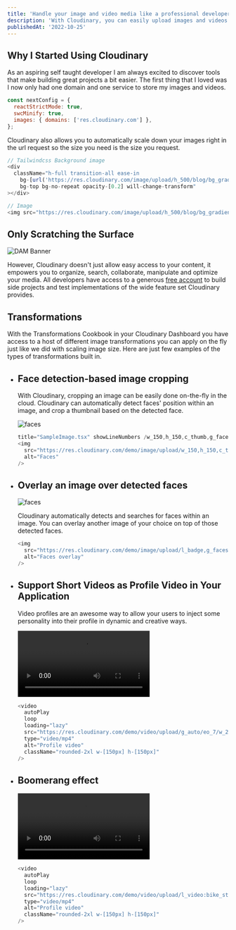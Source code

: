 ```yaml
---
title: 'Handle your image and video media like a professional developer with Cloudinary.'
description: 'With Cloudinary, you can easily upload images and videos to the cloud and automate smart manipulations of those media without installing any other software. Cloudinary then seamlessly delivers your media through a fast content delivery network (CDN), optimized with the industry’s best practices.'
publishedAt: '2022-10-25'
---
```



## Why I Started Using Cloudinary

As an aspiring self taught developer I am always excited to discover tools that make building great projects a bit easier. The first thing that I loved was I now only had one domain and one service to store my images and videos.

```js title="next.config.js" {4} showLineNumbers
const nextConfig = {
  reactStrictMode: true,
  swcMinify: true,
  images: { domains: ['res.cloudinary.com'] },
};
```

<ExternalLink href="https://cloudinary.com/">Cloudinary</ExternalLink> also allows
you to automatically scale down your images right in the url request so the size
you need is the size you request.

```js title="GradientBackground.tsx" showLineNumbers /h_500/
// Tailwindcss Background image
<div
  className="h-full transition-all ease-in
    bg-[url('https://res.cloudinary.com/image/upload/h_500/blog/bg_gradient.png')]
    bg-top bg-no-repeat opacity-[0.2] will-change-transform"
></div>

// Image
<img src="https://res.cloudinary.com/image/upload/h_500/blog/bg_gradient.png" alt="image" />
```

## Only Scratching the Surface

<div className="bg-gray-100 p-2 rounded-2xl">
  <img
    src="https://res.cloudinary.com/djjxydn3p/image/upload/v1666749800/blog/DAM_Banner.png"
    alt="DAM Banner"
  />
</div>

However, Cloudinary doesn't just allow easy access to your content, it empowers you to organize, search, collaborate, manipulate and optimize your media. All developers have access to a generous [free account](https://cloudinary.com/users/register_free) to build side projects and test implementations of the wide feature set Cloudinary provides.

## Transformations

With the Transformations Cookbook in your Cloudinary Dashboard you have access to a host of different image transformations you can apply on the fly just like we did with scaling image size. Here are just few examples of the types of transformations built in.

- ## Face detection-based image cropping

  <div className="flex flex-col items-center sm:flex-row gap-6 pb-6">

  With Cloudinary, cropping an image can be easily done on-the-fly in the
  cloud. Cloudinary can automatically detect faces' position within an image,
  and crop a thumbnail based on the detected face.

  <img
    src="https://res.cloudinary.com/demo/image/upload/w_200,h_200,c_thumb,g_faces/w_200,f_auto,q_auto/couple.jpg"
    alt="faces"
    className="rounded-2xl w-[150px] h-[150px]"
  />

  </div>

  ```js
  title="SampleImage.tsx" showLineNumbers /w_150,h_150,c_thumb,g_faces/
  <img
    src="https://res.cloudinary.com/demo/image/upload/w_150,h_150,c_thumb,g_faces/w_200,f_auto,q_auto/couple.jpg"
    alt="Faces"
  />
  ```

- ## Overlay an image over detected faces

  <div className="flex flex-col items-center sm:flex-row gap-6 pb-6">

  <img
    src="https://res.cloudinary.com/demo/image/upload/l_badge,g_faces,w_1.0,h_1.0,fl_region_relative/c_pad,ar_1.0/v1603370517/Spain_national_football_team_Euro_2012_final.jpg"
    alt="faces"
    className="rounded-2xl w-[150px] h-[150px]"
  />

  Cloudinary automatically detects and searches for faces within an image. You can overlay another image of your choice on top of those detected faces.

  </div>

  ```js title="SampleImage.tsx" showLineNumbers
  <img
    src="https://res.cloudinary.com/demo/image/upload/l_badge,g_faces,w_1.0,h_1.0,fl_region_relative/c_pad,ar_1.0/v1603370517/Spain_national_football_team_Euro_2012_final.jpg"
    alt="Faces overlay"
  />
  ```

- ## Support Short Videos as Profile Video in Your Application

  <div className="flex flex-col items-center sm:flex-row gap-6 pb-6">

  Video profiles are an awesome way to allow your users to inject some personality into their profile in dynamic and creative ways.

  <video
    autoPlay
    loop
    loading="lazy"
    src="https://res.cloudinary.com/demo/video/upload/g_auto/eo_7/w_250,h_250,c_fill,r_max/q_auto:eco/v1603292662/user_video.mp4"
    type="video/mp4"
    alt="Profile video"
    className="rounded-2xl w-[150px] h-[150px]"
  />

  </div>

  ```js title="SampleImage.tsx" showLineNumbers
  <video
    autoPlay
    loop
    loading="lazy"
    src="https://res.cloudinary.com/demo/video/upload/g_auto/eo_7/w_250,h_250,c_fill,r_max/q_auto:eco/v1603292662/user_video.mp4"
    type="video/mp4"
    alt="Profile video"
    className="rounded-2xl w-[150px] h-[150px]"
  />
  ```

- ## Boomerang effect

  <div className="flex flex-col items-center sm:flex-row gap-6">
    <video
        autoPlay
        loop
        loading="lazy"
        src="https://res.cloudinary.com/demo/video/upload/l_video:bike_stunt,e_reverse,fl_splice/l_video:bike_stunt,e_accelerate:-50,fl_splice/bike_stunt.mp4"
        type="video/mp4"
        alt="Profile video"
        className="rounded-2xl w-[150px] h-[150px]"
      />
      
    Make a boomerang out of your video by playing it in both directions and modifying its speed.

  </div>

  ```js title="SampleImage.tsx" showLineNumbers /l_video:bike_stunt,e_reverse,fl_splice/
  <video
    autoPlay
    loop
    loading="lazy"
    src="https://res.cloudinary.com/demo/video/upload/l_video:bike_stunt,e_reverse,fl_splice/l_video:bike_stunt,e_accelerate:-50,fl_splice/bike_stunt.mp4"
    type="video/mp4"
    alt="Profile video"
    className="rounded-2xl w-[150px] h-[150px]"
  />
  ```
